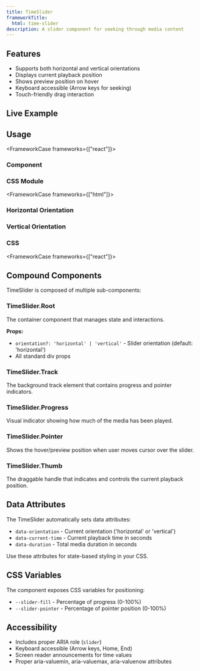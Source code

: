 ```yaml
---
title: TimeSlider
frameworkTitle:
  html: time-slider
description: A slider component for seeking through media content
---
```



## Features

- Supports both horizontal and vertical orientations
- Displays current playback position
- Shows preview position on hover
- Keyboard accessible (Arrow keys for seeking)
- Touch-friendly drag interaction

## Live Example

<Container>
  <TimeSliderDemo client:load />
</Container>

## Usage

<FrameworkCase frameworks={["react"]}>

### Component

<ServerCode code={componentModuleStr} lang="tsx" />

### CSS Module

<ServerCode code={cssModuleStr} lang="css" />

</FrameworkCase>

<FrameworkCase frameworks={["html"]}>

### Horizontal Orientation

<ServerCode code={htmlHorizontalStr} lang="html" />

### Vertical Orientation

<ServerCode code={htmlVerticalStr} lang="html" />

### CSS

<ServerCode code={htmlCssStr} lang="css" />

</FrameworkCase>

<FrameworkCase frameworks={["react"]}>

## Compound Components

TimeSlider is composed of multiple sub-components:

### TimeSlider.Root
The container component that manages state and interactions.

**Props:**
- `orientation?: 'horizontal' | 'vertical'` - Slider orientation (default: 'horizontal')
- All standard div props

### TimeSlider.Track
The background track element that contains progress and pointer indicators.

### TimeSlider.Progress
Visual indicator showing how much of the media has been played.

### TimeSlider.Pointer
Shows the hover/preview position when user moves cursor over the slider.

### TimeSlider.Thumb
The draggable handle that indicates and controls the current playback position.

</FrameworkCase>

## Data Attributes

The TimeSlider automatically sets data attributes:

- `data-orientation` - Current orientation ('horizontal' or 'vertical')
- `data-current-time` - Current playback time in seconds
- `data-duration` - Total media duration in seconds

Use these attributes for state-based styling in your CSS.

## CSS Variables

The component exposes CSS variables for positioning:

- `--slider-fill` - Percentage of progress (0-100%)
- `--slider-pointer` - Percentage of pointer position (0-100%)

## Accessibility

- Includes proper ARIA role (`slider`)
- Keyboard accessible (Arrow keys, Home, End)
- Screen reader announcements for time values
- Proper aria-valuemin, aria-valuemax, aria-valuenow attributes
